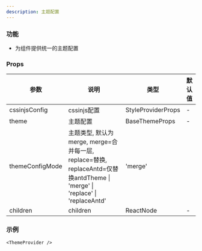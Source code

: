 ```yaml
---
description: 主题配置
---
```


### 功能

- 为组件提供统一的主题配置

### Props

| 参数 | 说明 | 类型 | 默认值 |
| --- | --- | --- | --- |
| cssinjsConfig | cssinjs配置 | StyleProviderProps | - |
| theme | 主题配置 | BaseThemeProps | - |
| themeConfigMode | 主题类型, 默认为merge, merge=合并每一层, replace=替换, replaceAntd=仅替换antdTheme &#124; 'merge' &#124; 'replace' &#124; 'replaceAntd' | 'merge' |
| children | children | ReactNode | - |

### 示例


```tsx live
<ThemeProvider />
```
